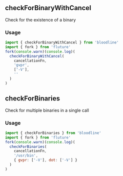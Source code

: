 ## checkForBinaryWithCancel

Check for the existence of a binary

### Usage
```js
import { checkForBinaryWithCancel } from 'bloodline'
import { fork } from 'fluture'
fork(console.warn)(console.log)(
  checkForBinaryWithCancel(
    cancellationFn,
    'gvpr',
    ['-V'],
    ''
  )
)
```

## checkForBinaries

Check for multiple binaries in a single call

### Usage
```js
import { checkForBinaries } from 'bloodline'
import { fork } from 'fluture'
fork(console.warn)(console.log)(
  checkForBinaries(
    cancellationFn,
    '/usr/bin',
    { gvpr: ['-V'], dot: ['-V'] }
  )
)
```